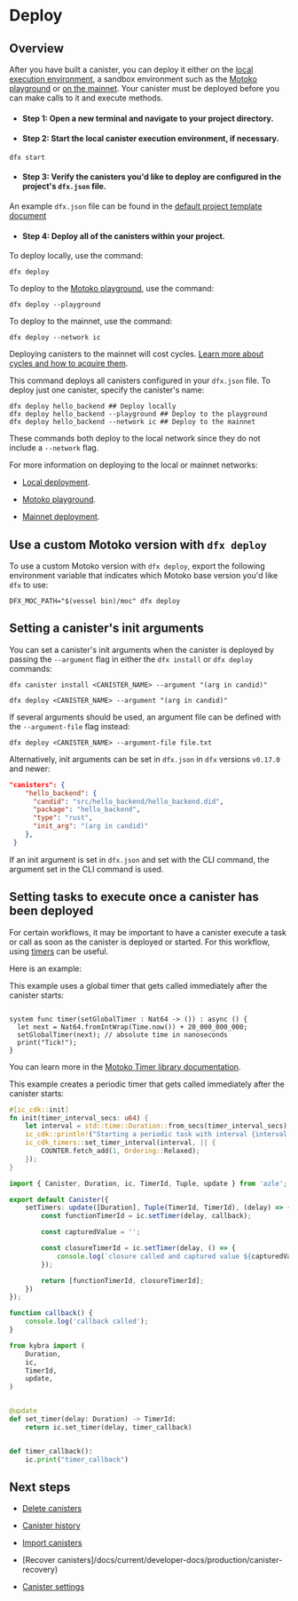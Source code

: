 
# Deploy

## Overview

After you have built a canister, you can deploy it either on the [local execution environment](/docs/current/developer-docs/getting-started/deploy/local), a sandbox environment such as the [Motoko playground](/docs/current/developer-docs/setup/playground) or [on the mainnet](/docs/current/developer-docs/getting-started/deploy/mainnet). Your canister must be deployed before you can make calls to it and execute methods. 

- #### Step 1:  Open a new terminal and navigate to your project directory.

- #### Step 2:  Start the local canister execution environment, if necessary.

```
dfx start
```

- #### Step 3:  Verify the canisters you'd like to deploy are configured in the project's `dfx.json` file.

An example `dfx.json` file can be found in the [default project template document](/docs/current/developer-docs/setup/first-canister)

- #### Step 4:  Deploy all of the canisters within your project.

To deploy locally, use the command:

```
dfx deploy 
```

To deploy to the [Motoko playground](/docs/current/developer-docs/setup/playground), use the command:

```
dfx deploy --playground
```

To deploy to the mainnet, use the command:

```
dfx deploy --network ic
```

Deploying canisters to the mainnet will cost cycles. [Learn more about cycles and how to acquire them](/docs/current/developer-docs/setup/cycles/cycles-faucet).

This command deploys all canisters configured in your `dfx.json` file. To deploy just one canister, specify the canister's name:

```
dfx deploy hello_backend ## Deploy locally
dfx deploy hello_backend --playground ## Deploy to the playground
dfx deploy hello_backend --network ic ## Deploy to the mainnet
```

These commands both deploy to the local network since they do not include a `--network` flag. 

For more information on deploying to the local or mainnet networks:

- [Local deployment](/docs/current/developer-docs/setup/deploy-locally).

- [Motoko playground](/docs/current/developer-docs/setup/playground).

- [Mainnet deployment](/docs/current/developer-docs/setup/deploy-mainnet).

## Use a custom Motoko version with `dfx deploy`

To use a custom Motoko version with `dfx deploy`, export the following environment variable that indicates which Motoko base version you'd like `dfx` to use:

```
DFX_MOC_PATH="$(vessel bin)/moc" dfx deploy
```

## Setting a canister's init arguments

You can set a canister's init arguments when the canister is deployed by passing the `--argument` flag in either the `dfx install` or `dfx deploy` commands:

```
dfx canister install <CANISTER_NAME> --argument "(arg in candid)"
```

```
dfx deploy <CANISTER_NAME> --argument "(arg in candid)"
```

If several arguments should be used, an argument file can be defined with the `--argument-file` flag instead:

```
dfx deploy <CANISTER_NAME> --argument-file file.txt
```

Alternatively, init arguments can be set in `dfx.json` in `dfx` versions `v0.17.0` and newer:

```json
"canisters": {
    "hello_backend": {
      "candid": "src/hello_backend/hello_backend.did",
      "package": "hello_backend",
      "type": "rust",
      "init_arg": "(arg in candid)"
    },
 }
```

If an init argument is set in `dfx.json` and set with the CLI command, the argument set in the CLI command is used.

## Setting tasks to execute once a canister has been deployed

For certain workflows, it may be important to have a canister execute a task or call as soon as the canister is deployed or started. For this workflow, using [timers](/docs/current/developer-docs/backend/periodic-tasks) can be useful.

Here is an example:

<Tabs groupId="language">
<TabItem value="motoko" label="Motoko" default>

This example uses a global timer that gets called immediately after the canister starts:

```motoko

system func timer(setGlobalTimer : Nat64 -> ()) : async () {
  let next = Nat64.fromIntWrap(Time.now()) + 20_000_000_000;
  setGlobalTimer(next); // absolute time in nanoseconds
  print("Tick!");
}
```

You can learn more in the [Motoko Timer library documentation](/docs/current/motoko/main/base/Timer).
</TabItem>

<TabItem value="rust" label="Rust">

This example creates a periodic timer that gets called immediately after the canister starts:

```rust
#[ic_cdk::init]
fn init(timer_interval_secs: u64) {
    let interval = std::time::Duration::from_secs(timer_interval_secs);
    ic_cdk::println!("Starting a periodic task with interval {interval:?}");
    ic_cdk_timers::set_timer_interval(interval, || {
        COUNTER.fetch_add(1, Ordering::Relaxed);
    });
}
```

</TabItem>

<TabItem value="typescript" label="TypeScript">

```typescript
import { Canister, Duration, ic, TimerId, Tuple, update } from 'azle';

export default Canister({
    setTimers: update([Duration], Tuple(TimerId, TimerId), (delay) => {
        const functionTimerId = ic.setTimer(delay, callback);

        const capturedValue = '';

        const closureTimerId = ic.setTimer(delay, () => {
            console.log(`closure called and captured value ${capturedValue}`);
        });

        return [functionTimerId, closureTimerId];
    })
});

function callback() {
    console.log('callback called');
}
```

</TabItem>

<TabItem value="python" label="Python">

```python
from kybra import (
    Duration,
    ic,
    TimerId,
    update,
)


@update
def set_timer(delay: Duration) -> TimerId:
    return ic.set_timer(delay, timer_callback)


def timer_callback():
    ic.print("timer_callback")

```

</TabItem>

## Next steps

- [Delete canisters](/docs/current/developer-docs/setup/delete)

- [Canister history](/docs/current/developer-docs/production/canister-history)

- [Import canisters](/docs/current/developer-docs/setup/pulling-canister-dependencies)

- [Recover canisters]/docs/current/developer-docs/production/canister-recovery)

- [Canister settings](/docs/current/developer-docs/setup/manage-canisters)
